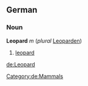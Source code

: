 ==German==
[[Category:de:Mammals]]
===Noun===
'''Leopard''' ''m'' (''plural'' [[Leoparden]])

# [[leopard]]

[[de:Leopard]]